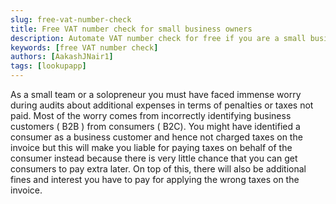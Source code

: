 ```yaml
---
slug: free-vat-number-check
title: Free VAT number check for small business owners
description: Automate VAT number check for free if you are a small business owner. That's one thing less to worry about in your day to day busnines operations.
keywords: [free VAT number check]
authors: [AakashJNair1]
tags: [lookupapp]
---
```


As a small team or a solopreneur you must have faced immense worry during audits about additional expenses in terms of penalties or taxes not paid. Most of the worry comes from incorrectly identifying business customers ( B2B ) from consumers ( B2C). You might have identified a consumer as a business customer and hence not charged taxes on the invoice but this will make you liable for paying taxes on behalf of the consumer instead because there is very little chance that you can get consumers to pay extra later. On top of this, there will also be additional fines and interest you have to pay for applying the wrong taxes on the invoice.
